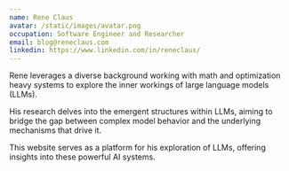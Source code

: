 ```yaml
---
name: Rene Claus
avatar: /static/images/avatar.png
occupation: Software Engineer and Researcher
email: blog@reneclaus.com
linkedin: https://www.linkedin.com/in/reneclaus/
---
```


Rene leverages a diverse background working with math and optimization heavy
systems to explore the inner workings of large language models (LLMs).

His research delves into the emergent structures within LLMs, aiming to
bridge the gap between complex model behavior and the underlying mechanisms that
drive it.

This website serves as a platform for his exploration of LLMs, offering
insights into these powerful AI systems.
